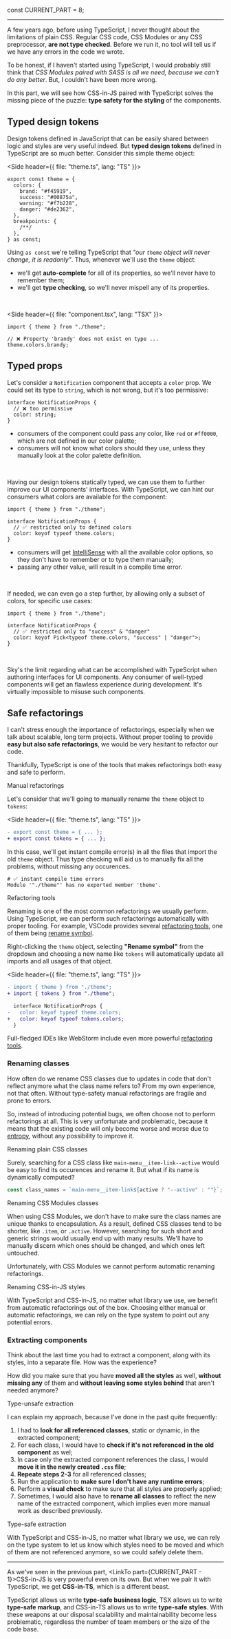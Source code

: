 
const CURRENT_PART = 8;


<TOC current={CURRENT_PART} />

---

A few years ago, before using TypeScript, I never thought about the limitations of plain CSS. Regular CSS code, CSS Modules or any CSS preprocessor, **are not type checked**. Before we run it, no tool will tell us if we have any errors in the code we wrote.

To be honest, if I haven't started using TypeScript, I would probably still think that _CSS Modules paired with SASS is all we need, because we can't do any better_. But, I couldn't have been more wrong.

In this part, we will see how CSS-in-JS paired with TypeScript solves the missing piece of the puzzle: **type safety for the styling** of the components.

## Typed design tokens

Design tokens defined in JavaScript that can be easily shared between logic and styles are very useful indeed. But **typed design tokens** defined in TypeScript are so much better. Consider this simple theme object:

<Side header={{ file: "theme.ts", lang: "TS" }}>

```ts{11}
export const theme = {
  colors: {
    brand: "#f45919",
    success: "#00875a",
    warning: "#f7b228",
    danger: "#de2362",
  },
  breakpoints: {
    /**/
  },
} as const;
```

</Side>

Using `as const` we're telling TypeScript that _"our `theme` object will never change, it is readonly"_. Thus, whenever we'll use the `theme` object:

- we'll get **auto-complete** for all of its properties, so we'll never have to remember them;
- we'll get **type checking**, so we'll never mispell any of its properties.

<br />

<Side header={{ file: "component.tsx", lang: "TSX" }}>

<!-- prettier-ignore-start -->

```tsx
import { theme } from "./theme";

// ❌ Property 'brandy' does not exist on type ...
theme.colors.brandy;
```

<!-- prettier-ignore-end -->

</Side>

## Typed props

Let's consider a `Notification` component that accepts a `color` prop. We could set its type to `string`, which is not wrong, but it's too permissive:

```tsx
interface NotificationProps {
  // ❌ too permissive
  color: string;
}
```

- consumers of the component could pass any color, like `red` or `#ff0000`, which are not defined in our color palette;
- consumers will not know what colors should they use, unless they manually look at the color palette definition.

<br />

Having our design tokens statically typed, we can use them to further improve our UI components' interfaces. With TypeScript, we can hint our consumers what colors are available for the component:

<!-- prettier-ignore-start -->

```tsx
import { theme } from "./theme";

interface NotificationProps {
  // ✅ restricted only to defined colors
  color: keyof typeof theme.colors;
}
```

<!-- prettier-ignore-end -->

- consumers will get [IntelliSense](https://code.visualstudio.com/docs/editor/intellisense) with all the available color options, so they don't have to remember or to type them manually;
- passing any other value, will result in a compile time error.

<br />

If needed, we can even go a step further, by allowing only a subset of colors, for specific use cases:

<!-- prettier-ignore-start -->

```tsx
import { theme } from "./theme";

interface NotificationProps {
  // ✅ restricted only to "success" & "danger"
  color: keyof Pick<typeof theme.colors, "success" | "danger">;
}
```

<!-- prettier-ignore-end -->

<br />

Sky's the limit regarding what can be accomplished with TypeScript when authoring interfaces for UI components. Any consumer of well-typed components will get an flawless experience during development. It's virtually impossible to misuse such components.

## Safe refactorings

I can't stress enough the importance of refactorings, especially when we talk about scalable, long term projects. Without proper tooling to provide **easy but also safe refactorings**, we would be very hesitant to refactor our code.

Thankfully, TypeScript is one of the tools that makes refactorings both easy and safe to perform.

<Subheading>
  <Status type="ok" />
  Manual refactorings
</Subheading>

Let's consider that we'll going to manually rename the `theme` object to `tokens`:

<Side header={{ file: "theme.ts", lang: "TS" }}>

```diff
- export const theme = { ... };
+ export const tokens = { ... };
```

</Side>

In this case, we'll get instant compile error(s) in all the files that import the old `theme` object. Thus type checking will aid us to manually fix all the problems, without missing any occurences.

```shell
# ✅ instant compile time errors
Module '"./theme"' has no exported member 'theme'.
```

<Subheading>
  <Status type="ok" />
  Refactoring tools
</Subheading>

Renaming is one of the most common refactorings we usually perform. Using TypeScript, we can perform such refactorings automatically with proper tooling. For example, VSCode provides several [refactoring tools](https://code.visualstudio.com/docs/editor/refactoring), one of them being [rename symbol](https://code.visualstudio.com/docs/editor/refactoring#_rename-symbol).

Right-clicking the `theme` object, selecting **"Rename symbol"** from the dropdown and choosing a new name like `tokens` will automatically update all imports and all usages of that object.

<Side header={{ file: "theme.ts", lang: "TS" }}>

```diff
- import { theme } from "./theme";
+ import { tokens } from "./theme";

  interface NotificationProps {
-   color: keyof typeof theme.colors;
+   color: keyof typeof tokens.colors;
  }
```

</Side>

Full-fledged IDEs like WebStorm include even more powerful [refactoring tools](https://www.jetbrains.com/help/webstorm/specific-typescript-refactorings.html).

### Renaming classes

How often do we rename CSS classes due to updates in code that don't reflect anymore what the class name refers to? From my own experience, not that often. Without type-safety manual refactorings are fragile and prone to errors.

So, instead of introducing potential bugs, we often choose not to perform refactorings at all. This is very unfortunate and problematic, because it means that the existing code will only become worse and worse due to [entropy](https://en.wikipedia.org/wiki/Software_entropy), without any possibility to improve it.

<Subheading>
  <Status type="err" />
  Renaming plain CSS classes
</Subheading>

Surely, searching for a CSS class like `main-menu__item-link--active` would be easy to find its occurences and rename it. But what if its name is dynamically computed?

```js
const class_names = `main-menu__item-link${active ? "--active" : ""}`;
```

<Subheading>
  <Status type="err" />
  Renaming CSS Modules classes
</Subheading>

When using CSS Modules, we don't have to make sure the class names are unique thanks to encapsulation. As a result, defined CSS classes tend to be shorter, like `.item`, or `.active`. However, searching for such short and generic strings would usually end up with many results. We'll have to manually discern which ones should be changed, and which ones left untouched.

Unfortunately, with CSS Modules we cannot perform automatic renaming refactorings.

<Subheading>
  <Status type="ok" />
  Renaming CSS-in-JS styles
</Subheading>

With TypeScript and CSS-in-JS, no matter what library we use, we benefit from automatic refactorings out of the box. Choosing either manual or automatic refactorings, we can rely on the type system to point out any potential errors.

### Extracting components

Think about the last time you had to extract a component, along with its styles, into a separate file. How was the experience?

How did you make sure that you have **moved all the styles** as well, **without missing any** of them and **without leaving some styles behind** that aren't needed anymore?

<Subheading>
  <Status type="err" />
  Type-unsafe extraction
</Subheading>

I can explain my approach, because I've done in the past quite frequently:

1. I had to **look for all referenced classes**, static or dynamic, in the extracted component;
2. For each class, I would have to **check if it's not referenced in the old component** as wel;
3. In case only the extracted component references the class, I would **move it in the newly created `.css` file**;
4. **Repeate steps 2-3** for all referenced classes;
5. Run the application to **make sure I don't have any runtime errors**;
6. Perform a **visual check** to make sure that all styles are properly applied;
7. Sometimes, I would also have to **rename all classes** to reflect the new name of the extracted component, which implies even more manual work as described previously.

<Subheading>
  <Status type="ok" />
  Type-safe extraction
</Subheading>

With TypeScript and CSS-in-JS, no matter what library we use, we can rely on the type system to let us know which styles need to be moved and which of them are not referenced anymore, so we could safely delete them.

---

As we've seen in the previous part, <LinkTo part={CURRENT_PART - 1}>CSS-in-JS</LinkTo> is very powerful even on its own. But when we pair it with TypeScript, we get **CSS-in-TS**, which is a different beast.

TypeScript allows us write **type-safe business logic**, TSX allows us to write **type-safe markup**, and CSS-in-TS allows us to write **type-safe styles**. With these weapons at our disposal scalability and maintainability become less problematic, regardless the number of team members or the size of the code base.
